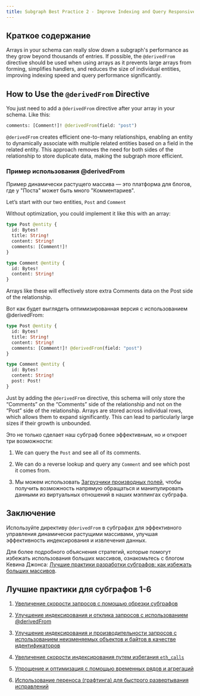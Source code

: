 ```yaml
---
title: Subgraph Best Practice 2 - Improve Indexing and Query Responsiveness By Using @derivedFrom
---
```


## Краткое содержание

Arrays in your schema can really slow down a subgraph's performance as they grow beyond thousands of entries. If possible, the `@derivedFrom` directive should be used when using arrays as it prevents large arrays from forming, simplifies handlers, and reduces the size of individual entities, improving indexing speed and query performance significantly.

## How to Use the `@derivedFrom` Directive

You just need to add a `@derivedFrom` directive after your array in your schema. Like this:

```graphql
comments: [Comment!]! @derivedFrom(field: "post")
```

`@derivedFrom` creates efficient one-to-many relationships, enabling an entity to dynamically associate with multiple related entities based on a field in the related entity. This approach removes the need for both sides of the relationship to store duplicate data, making the subgraph more efficient.

### Пример использования @derivedFrom

Пример динамически растущего массива — это платформа для блогов, где у "Поста" может быть много "Комментариев".

Let’s start with our two entities, `Post` and `Comment`

Without optimization, you could implement it like this with an array:

```graphql
type Post @entity {
  id: Bytes!
  title: String!
  content: String!
  comments: [Comment!]!
}

type Comment @entity {
  id: Bytes!
  content: String!
}
```

Arrays like these will effectively store extra Comments data on the Post side of the relationship.

Вот как будет выглядеть оптимизированная версия с использованием @derivedFrom:

```graphql
type Post @entity {
  id: Bytes!
  title: String!
  content: String!
  comments: [Comment!]! @derivedFrom(field: "post")
}

type Comment @entity {
  id: Bytes!
  content: String!
  post: Post!
}
```

Just by adding the `@derivedFrom` directive, this schema will only store the “Comments” on the “Comments” side of the relationship and not on the “Post” side of the relationship. Arrays are stored across individual rows, which allows them to expand significantly. This can lead to particularly large sizes if their growth is unbounded.

Это не только сделает наш субграф более эффективным, но и откроет три возможности:

1. We can query the `Post` and see all of its comments.

2. We can do a reverse lookup and query any `Comment` and see which post it comes from.

3. Мы можем использовать [Загрузчики производных полей](/subgraphs/developing/creating/graph-ts/api/#looking-up-derived-entities), чтобы получить возможность напрямую обращаться и манипулировать данными из виртуальных отношений в наших мэппингах субграфа.

## Заключение

Используйте директиву `@derivedFrom` в субграфах для эффективного управления динамически растущими массивами, улучшая эффективность индексирования и извлечения данных.

Для более подробного объяснения стратегий, которые помогут избежать использования больших массивов, ознакомьтесь с блогом Кевина Джонса: [Лучшие практики разработки субграфов: как избежать больших массивов](https://thegraph.com/blog/improve-subgraph-performance-avoiding-large-arrays/).

## Лучшие практики для субграфов 1-6

1. [Увеличение скорости запросов с помощью обрезки субграфов](/subgraphs/cookbook/pruning/)

2. [Улучшение индексирования и отклика запросов с использованием @derivedFrom](/subgraphs/cookbook/derivedfrom/)

3. [Улучшение индексирования и производительности запросов с использованием неизменяемых объектов и байтов в качестве идентификаторов](/subgraphs/cookbook/immutable-entities-bytes-as-ids/)

4. [Увеличение скорости индексирования путем избегания `eth_calls`](/subgraphs/cookbook/avoid-eth-calls/)

5. [Упрощение и оптимизация с помощью временных рядов и агрегаций](/subgraphs/cookbook/timeseries/)

6. [Использование переноса (графтинга) для быстрого развертывания исправлений](/subgraphs/cookbook/grafting-hotfix/)
